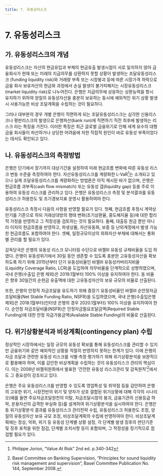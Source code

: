 ```yaml
---
title: 7. 유동성리스크
---
```

# 7. 유동성리스크

## 가. 유동성리스크의 개념
유동성리스크는 자산의 현금유입과 부채의 현금유출 발생시점이 서로 일치하지 않아 금융회사가 현재 또는 미래의 지급의무를 상환하지 못할 상황이 발생하는 조달유동성리스크 (funding liquidity risk)와 거래량 부족 또는 시장붕괴 등에 따른 시장가격 하락으로 금융 회사 보유자산의 현금화 과정에서 손실 발생이 불가피해지는 시장유동성리스크(market liquidity risk)로 나누어진다. 은행은 지급의무에 상응하는 상환능력을 항시 유지하기 위하여 양질의 유동성자산을 충분히 보유하는 동시에 예외적인 위기 상황 발생시 사용가능한 비상 조달계획을 수립하는 것이 필요하다.

그러나 대부분의 경우 개별 은행이 직면하게 되는 조달유동성리스크는 심각한 신용리스 크나 평판리스크의 발생으로 은행파산(bank run)에 직면하기 직전 최후에 발생하는 리스크 라는 특징을 가진다. 이러한 특징은 최근 글로벌 금융위기로 인해 세계 유수의 대형 금융 회사들이 파산하거나 상당한 어려움에 처한 직접적 원인이 바로 유동성 부족이었다는 데서도 확인되고 있다.

## 나. 유동성리스크의 측정방법
은행은 단기에서 장기까지 대상기간을 설정하여 미래 현금흐름 변화에 따른 유동성 리스크 변동 수준을 측정하여야 한다. 자산유동성리스크를 계량화한 L-VaR[^1]는 소개되고 있으나 실제 조달유동성리스크를 계량화하는 방법론은 아직 제시된 바가 없으며, 은행은 현금흐름 과부족(cash flow mismatch) 또는 유동성 갭(liquidity gap) 등을 주로 이용하여 유동성 리스크를 관리하고 있다. 은행은 유동성리스크 측정 및 분석결과를 유동성리스크 허용한도 및 조기경보지표 운영시 활용하여야 한다.

유동성리스크 측정시 다음의 사항을 반영할 필요가 있다. 첫째, 현금흐름 추정시 계약상 만기를 기준으로 하되 거래상대방의 행태 변화(조기상환율, 중도해지율 등)에 대한 합리적 가정을 반영하고 그 적정성을 검토하는 것이 필요하다. 둘째, 대출등 원금 뿐만 아니라 이자의 현금흐름을 반영하고, 파생상품, 자산유동화, 보증 등 난외계정에서 발생 가능한 현금흐름도 포함하여야 한다. 셋째, 일정규모이상의 외화자산·부채에 대해서는 통화별 관리를 할 필요가 있다.

감독당국은 은행의 유동성 리스크 모니터링 수단으로 바젤III 유동성 규제비율을 도입 하였다. 은행이 유동성위기에서 30일 동안 생존할 수 있도록 충분한 고유동성자산을 확보 하도록 하기 위해 2015년부터 단기 유동성비율인 바젤III 유동성커버리지비율(Liquidity Coverage Ratio, LCR)을 도입하여 의무비율을 단계적으로 상향하였으며, 국내 은행(수출입 은행 제외)은 2019.1월부터 100% 이상을 유지하여야 한다. 동 비율은 향후 30일간의 순현금 유출액에 대한 고유동성자산의 보유 규모의 비율로 산출된다.

또한, 은행의 안정적 자금조달을 유도하기 위해 중장기 유동성비율인 바젤III 순안정자금 조달비율(Net Stable Funding Ratio, NSFR)을 도입하였으며, 국내 은행(수출입은행 제외)은 2018.1월부터(인터넷 은행의 경우 2020.1월부터) 100% 이상을 유지하여야 한다. 순안정 자금조달비율(NSFR)은 안정자금필요조달금액(Required Stable Funding)에 대한 안정 자금가용금액(Available Stable Funding)의 비율로 산출된다.

[^1]: Philippe Jorion, “Value At Risk” 2nd ed. p.340-342

## 다. 위기상황분석과 비상계획(contingency plan) 수립
정상적인 시장하에서는 일정 규모의 유동성 확보를 통해 유동성리스크를 관리할 수 있지만 금융위기와 같은 예외적인 상황을 적절히 반영하지 못하는 한계가 있다. 이에 은행의 자금 조달과 관련한 유동성 리스크를 식별·측정·평가하기 위해 위기상황분석을 보완적으로 활용해야 하며, 이를 감안한 비상계획을 수립하는 것이 유동성리스크 관리의 핵심이다. 이는 2008년 바젤위원회에서 발표한 ‘건전한 유동성 리스크관리 및 감독원칙’[^2]에서도 그 중요성이 강조되고 있다.

은행은 주요 유동성리스크를 반영할 수 있도록 영업특성 및 취약점 등을 감안하여 은행의 고유한 위기, 시장전반의 위기 및 양자가 상호 결합된 위기상황에 대해 각각의 시나리오(예를 들면 주요자금조달원천의 이탈, 자금조달시장의 붕괴, 금융기관의 신용등급 하락, 운용자산의 급격한 부실화 등)를 설계하여 위기상황분석을 실시하여야 한다. 은행은 동 위기상황분석 결과를 유동성리스크 관리전략 수립, 유동성리스크 허용한도 조정, 양질의 유동성자산 보유 규모 조정, 비상조달계획의 수립에 반영하여야 한다. 비상조달계획에는 정상, 악화, 위기 등 유동성 단계별 상황 설정, 각 단계별 발생 징후의 판단기준 및 징후 포착을 위한 점검, 단계별 조치사항 등이 포함되며, 그 적정성을 정기적으로 점검할 필요가 있다.

[^2]: Basel Committee on Banking Supervision, “Principles for sound liquidity risk management and supervision”, Basel Committee Publication No. 144, September 2008.
